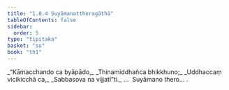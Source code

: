 ```yaml
---
title: "1.8.4 Suyāmanattheragāthā"
tableOfContents: false
sidebar:
  order: 5
type: "tipitaka"
basket: "su"
book: "th1"
---
```



<DynamicBreadcrumb />

<Division number="74" book="th1">

<Paragraph number="167" type="verses" book="th1">
_“Kāmacchando ca byāpādo,_  
_Thinamiddhañca bhikkhuno;_  
_Uddhaccaṃ vicikicchā ca,_  
_Sabbasova na vijjatī”ti._  


</Paragraph>
</Division>

<Paragraph number="168" type="center" book="th1">
…  Suyāmano thero… .
</Paragraph>